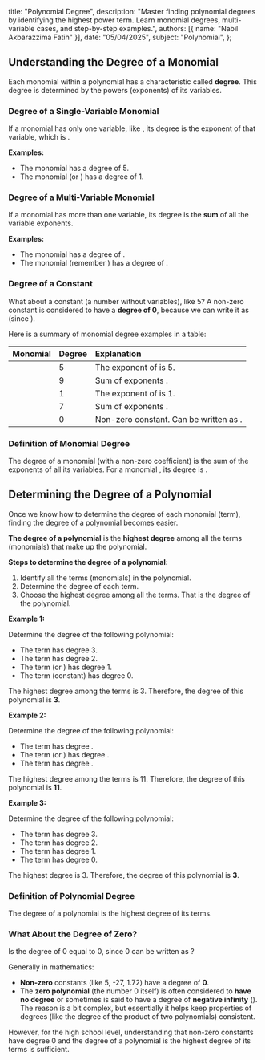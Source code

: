   title: "Polynomial Degree",
  description: "Master finding polynomial degrees by identifying the highest power term. Learn monomial degrees, multi-variable cases, and step-by-step examples.",
  authors: [{ name: "Nabil Akbarazzima Fatih" }],
  date: "05/04/2025",
  subject: "Polynomial",
};

## Understanding the Degree of a Monomial

Each monomial within a polynomial has a characteristic called **degree**. This degree is determined by the powers (exponents) of its variables.

### Degree of a Single-Variable Monomial

If a monomial has only one variable, like <InlineMath math="ax^n" />, its degree is the exponent of that variable, which is <InlineMath math="n" />.

**Examples:**

- The monomial <InlineMath math="4x^5" /> has a degree of 5.
- The monomial <InlineMath math="0.12x" /> (or <InlineMath math="0.12x^1" />) has a degree of 1.

### Degree of a Multi-Variable Monomial

If a monomial has more than one variable, its degree is the **sum** of all the variable exponents.

**Examples:**

- The monomial <InlineMath math="\frac{3}{4}x^2y^7" /> has a degree of <InlineMath math="2 + 7 = 9" />.
- The monomial <InlineMath math="2.17x^3yz^3" /> (remember <InlineMath math="y = y^1" />) has a degree of <InlineMath math="3 + 1 + 3 = 7" />.

### Degree of a Constant

What about a constant (a number without variables), like 5? A non-zero constant is considered to have a **degree of 0**, because we can write it as <InlineMath math="5x^0" /> (since <InlineMath math="x^0 = 1" />).

Here is a summary of monomial degree examples in a table:

| Monomial                                | Degree | Explanation                                                       |
| :-------------------------------------- | :----- | :---------------------------------------------------------------- |
| <InlineMath math="4x^5" />              | 5      | The exponent of <InlineMath math="x" /> is 5.                     |
| <InlineMath math="\frac{3}{4}x^2y^7" /> | 9      | Sum of exponents <InlineMath math="2+7=9" />.                     |
| <InlineMath math="0.12x" />             | 1      | The exponent of <InlineMath math="x" /> is 1.                     |
| <InlineMath math="2.17x^3yz^3" />       | 7      | Sum of exponents <InlineMath math="3+1+3=7" />.                   |
| <InlineMath math="10" />                | 0      | Non-zero constant. Can be written as <InlineMath math="10x^0" />. |

### Definition of Monomial Degree

The degree of a monomial (with a non-zero coefficient) is the sum of the exponents of all its variables. For a monomial <InlineMath math="ax^n" />, its degree is <InlineMath math="n" />.

## Determining the Degree of a Polynomial

Once we know how to determine the degree of each monomial (term), finding the degree of a polynomial becomes easier.

**The degree of a polynomial** is the **highest degree** among all the terms (monomials) that make up the polynomial.

**Steps to determine the degree of a polynomial:**

1.  Identify all the terms (monomials) in the polynomial.
2.  Determine the degree of each term.
3.  Choose the highest degree among all the terms. That is the degree of the polynomial.

**Example 1:**

Determine the degree of the following polynomial:

<BlockMath math="8x^3 - 36x^2 + 54x - 27" />

- The term <InlineMath math="8x^3" /> has degree 3.
- The term <InlineMath math="-36x^2" /> has degree 2.
- The term <InlineMath math="54x" /> (or <InlineMath math="54x^1" />) has degree 1.
- The term <InlineMath math="-27" /> (constant) has degree 0.

The highest degree among the terms is 3. Therefore, the degree of this polynomial is **3**.

**Example 2:**

Determine the degree of the following polynomial:

<BlockMath math="5x^4y^2 + xy^2 - 2x^5y^6" />

- The term <InlineMath math="5x^4y^2" /> has degree <InlineMath math="4 + 2 = 6" />.
- The term <InlineMath math="xy^2" /> (or <InlineMath math="x^1y^2" />) has degree <InlineMath math="1 + 2 = 3" />.
- The term <InlineMath math="-2x^5y^6" /> has degree <InlineMath math="5 + 6 = 11" />.

The highest degree among the terms is 11. Therefore, the degree of this polynomial is **11**.

**Example 3:**

Determine the degree of the following polynomial:

<BlockMath math="0.13x^3 + 1.56x^2 - 2.24x + 1.72" />

- The term <InlineMath math="0.13x^3" /> has degree 3.
- The term <InlineMath math="1.56x^2" /> has degree 2.
- The term <InlineMath math="-2.24x" /> has degree 1.
- The term <InlineMath math="1.72" /> has degree 0.

The highest degree is 3. Therefore, the degree of this polynomial is **3**.

### Definition of Polynomial Degree

The degree of a polynomial is the highest degree of its terms.

### What About the Degree of Zero?

Is the degree of 0 equal to 0, since 0 can be written as <InlineMath math="0x^0" />?

Generally in mathematics:

- **Non-zero** constants (like 5, -27, 1.72) have a degree of **0**.
- The **zero polynomial** (the number 0 itself) is often considered to **have no degree** or sometimes is said to have a degree of **negative infinity** (<InlineMath math="-\infty" />). The reason is a bit complex, but essentially it helps keep properties of degrees (like the degree of the product of two polynomials) consistent.

However, for the high school level, understanding that non-zero constants have degree 0 and the degree of a polynomial is the highest degree of its terms is sufficient.
